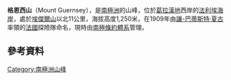 {{coord|69|20|S|68|14|W|source:GNIS|display=title}}

'''格恩西山'''（Mount Guernsey），是[[南極洲|南極洲]]的山峰，位於[[葛拉漢地|葛拉漢地]]西岸的[[法利埃海岸|法利埃海岸]]，處於[[埃傑爾山|埃傑爾山]]以北11公里，海拔高度1,250米，在1909年由[[讓-巴蒂斯特·夏古|讓-巴蒂斯特·夏古]]率領的[[法國|法國]]探險隊命名，現時由[[南極條約體系|南極條約體系]]管理。

==參考資料==
{{cite gnis | type = antarid | id = 6125| name = Guernsey, Mount | accessdate = 2012-05-10}}
{{usgs-gazetteer|id=6125|name=Guernsey, Mount}}

{{DEFAULTSORT:Mount Guernsey}}
[[Category:南極洲山峰|Category:南極洲山峰]]


{{FallièresCoast-geo-stub}}